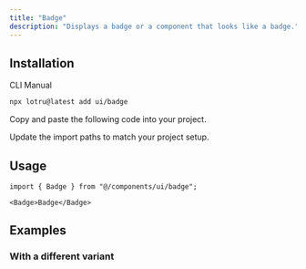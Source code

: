 ```yaml
---
title: "Badge"
description: "Displays a badge or a component that looks like a badge."
---
```


<ComponentPreview id="examples/badge-01" />

## Installation

<Tabs defaultValue="cli">

<TabsList>
  <TabsTrigger value="cli">CLI</TabsTrigger>
  <TabsTrigger value="manual">Manual</TabsTrigger>
  <TabsIndicator />
</TabsList>

<TabsContent value="cli">

```bash
npx lotru@latest add ui/badge
```

</TabsContent>

<TabsContent value="manual">

<Steps>

<StepTitle>Copy and paste the following code into your project.</StepTitle>

<ComponentSource id="ui/badge" />

<StepTitle>Update the import paths to match your project setup.</StepTitle>

</Steps>

</TabsContent>

</Tabs>

## Usage

```tsx
import { Badge } from "@/components/ui/badge";
```

```tsx
<Badge>Badge</Badge>
```

## Examples

### With a different variant

<ComponentPreview id="examples/badge-02" />
